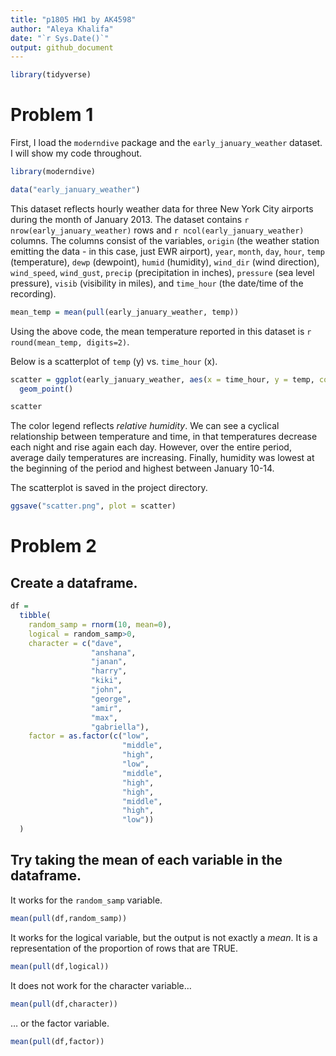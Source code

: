```yaml
---
title: "p1805 HW1 by AK4598"
author: "Aleya Khalifa"
date: "`r Sys.Date()`"
output: github_document
---
```


```r
library(tidyverse)
```

# Problem 1

First, I load the `moderndive` package and the `early_january_weather` dataset. I will show my code throughout.

```r
library(moderndive)

data("early_january_weather")
```

This dataset reflects hourly weather data for three New York City airports during the month of January 2013. The dataset contains `r nrow(early_january_weather)` rows and `r ncol(early_january_weather)` columns. The columns consist of the variables, `origin` (the weather station emitting the data - in this case, just EWR airport), `year`, `month`, `day`, `hour`, `temp` (temperature), `dewp` (dewpoint), `humid` (humidity), `wind_dir` (wind direction), `wind_speed`, `wind_gust`, `precip` (precipitation in inches), `pressure` (sea level pressure), `visib` (visibility in miles), and `time_hour` (the date/time of the recording). 

```r
mean_temp = mean(pull(early_january_weather, temp))
```

Using the above code, the mean temperature reported in this dataset is `r round(mean_temp, digits=2)`.

Below is a scatterplot of `temp` (y) vs. `time_hour` (x). 

```r
scatter = ggplot(early_january_weather, aes(x = time_hour, y = temp, color = humid)) + 
  geom_point()

scatter
```

The color legend reflects _relative humidity_. We can see a cyclical relationship between temperature and time, in that temperatures decrease each night and rise again each day. However, over the entire period, average daily temperatures are increasing. Finally, humidity was lowest at the beginning of the period and highest between January 10-14.

The scatterplot is saved in the project directory. 

```r
ggsave("scatter.png", plot = scatter)
```

# Problem 2

## Create a dataframe.
```r
df = 
  tibble(
    random_samp = rnorm(10, mean=0),
    logical = random_samp>0,
    character = c("dave",
                  "anshana",
                  "janan",
                  "harry",
                  "kiki",
                  "john",
                  "george",
                  "amir",
                  "max",
                  "gabriella"),
    factor = as.factor(c("low",
                         "middle",
                         "high",
                         "low",
                         "middle",
                         "high",
                         "high",
                         "middle",
                         "high",
                         "low"))
  )
```

## Try taking the mean of each variable in the dataframe.

It works for the `random_samp` variable.
```r
mean(pull(df,random_samp))
```

It works for the logical variable, but the output is not exactly a _mean_. It is a representation of the proportion of rows that are TRUE.
```r
mean(pull(df,logical))
```


It does not work for the character variable...
```r
mean(pull(df,character))
```

... or the factor variable.
```r
mean(pull(df,factor))
```


